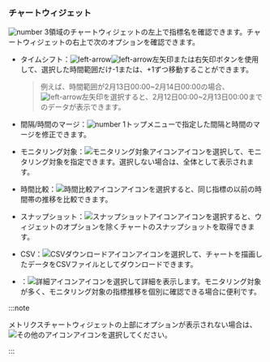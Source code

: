 ### チャートウィジェット

![number 3](/img/number-03.png)領域のチャートウィジェットの左上で指標名を確認できます。チャートウィジェットの右上で次のオプションを確認できます。

<Xclude product='cubrid,mysql,oracle,postgresql,redis,tibero,altibase,mongodb,mssql,oracle-pro,oracle-v1'><ImgLang img='metrics-chart-widget-upper.png' desc=''/></Xclude>

<InDoc product='cubrid,mysql,oracle,postgresql,redis,tibero,altibase,mongodb,mssql,oracle-pro,oracle-v1'><ProdImg img='metrics-chart-widget-upper.png' desc=''/></InDoc>

- タイムシフト：![left-arrow](/img/ic-caret-left.svg)![left-arrow](/img/ic-caret-right.svg)左矢印または右矢印ボタンを使用して、選択した時間範囲だけ-1または、+1ずつ移動することができます。 

  > 例えば、時間範囲が2月13日00:00\~2月14日00:00の場合、![left-arrow](/img/ic-caret-left.svg)左矢印を選択すると、2月12日00:00\~2月13日00:00までのデータが表示できます。

- 間隔/時間のマージ：![number 1](/img/number-01.png)トップメニューで指定した間隔と時間のマージを修正できます。

- モニタリング対象：![モニタリング対象アイコン](/img/ic-filter-bl.svg)アイコンを選択して、モニタリング対象を指定できます。選択しない場合は、全体として表示されます。

- 時間比較：![時間比較アイコン](/img/ic-hourgalss.svg)アイコンを選択すると、同じ指標の以前の時間帯の推移を比較できます。

- スナップショット：![スナップショットアイコン](/img/ic-camera.svg)アイコンを選択すると、ウィジェットのオプションを除くチャートのスナップショットを取得できます。

- CSV：![CSVダウンロードアイコン](/img/ico-csv.svg)アイコンを選択して、チャートを描画したデータをCSVファイルとしてダウンロードできます。

- <Cmdname sid="detail" className="uitext" />：![詳細アイコン](/img/ico-detail.svg)アイコンを選択して詳細を表示します。モニタリング対象が多く、モニタリング対象の指標推移を個別に確認できる場合に便利です。

:::note

メトリクスチャートウィジェットの上部にオプションが表示されない場合は、![その他のアイコン](/img/ico-more.svg)アイコンを選択してください。

:::

